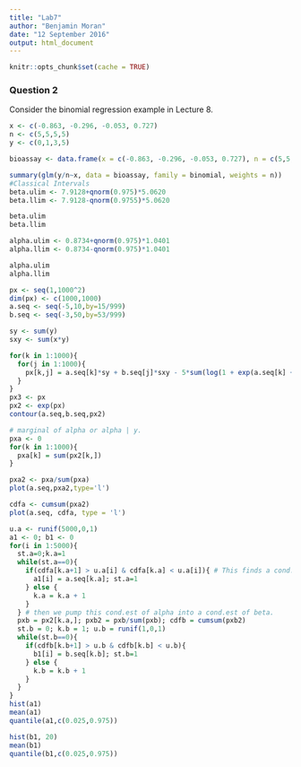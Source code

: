 ```yaml
---
title: "Lab7"
author: "Benjamin Moran"
date: "12 September 2016"
output: html_document
---
```

```r
knitr::opts_chunk$set(cache = TRUE)
```

### Question 2
Consider the binomial regression example in Lecture 8.

```r
x <- c(-0.863, -0.296, -0.053, 0.727)
n <- c(5,5,5,5)
y <- c(0,1,3,5)

bioassay <- data.frame(x = c(-0.863, -0.296, -0.053, 0.727), n = c(5,5,5,5), y = c(0,1,3,5))

summary(glm(y/n~x, data = bioassay, family = binomial, weights = n))
#Classical Intervals
beta.ulim <- 7.9128+qnorm(0.975)*5.0620
beta.llim <- 7.9128-qnorm(0.9755)*5.0620

beta.ulim
beta.llim

alpha.ulim <- 0.8734+qnorm(0.975)*1.0401
alpha.llim <- 0.8734-qnorm(0.975)*1.0401

alpha.ulim
alpha.llim
```

```r

px <- seq(1,1000^2)
dim(px) <- c(1000,1000)
a.seq <- seq(-5,10,by=15/999)
b.seq <- seq(-3,50,by=53/999)

sy <- sum(y)
sxy <- sum(x*y)

for(k in 1:1000){
  for(j in 1:1000){
    px[k,j] = a.seq[k]*sy + b.seq[j]*sxy - 5*sum(log(1 + exp(a.seq[k] + b.seq[j]*x)))
  }
}
px3 <- px
px2 <- exp(px)
contour(a.seq,b.seq,px2)
```

```r
# marginal of alpha or alpha | y.
pxa <- 0
for(k in 1:1000){
  pxa[k] = sum(px2[k,])
}

pxa2 <- pxa/sum(pxa)
plot(a.seq,pxa2,type='l')

```

```r

cdfa <- cumsum(pxa2)
plot(a.seq, cdfa, type = 'l')

u.a <- runif(5000,0,1)
a1 <- 0; b1 <- 0
for(i in 1:5000){
  st.a=0;k.a=1
  while(st.a==0){
    if(cdfa[k.a+1] > u.a[i] & cdfa[k.a] < u.a[i]){ # This finds a cond.est of alpha
      a1[i] = a.seq[k.a]; st.a=1
    } else {
      k.a = k.a + 1
    }
  } # then we pump this cond.est of alpha into a cond.est of beta.
  pxb = px2[k.a,]; pxb2 = pxb/sum(pxb); cdfb = cumsum(pxb2)
  st.b = 0; k.b = 1; u.b = runif(1,0,1)
  while(st.b==0){
    if(cdfb[k.b+1] > u.b & cdfb[k.b] < u.b){
      b1[i] = b.seq[k.b]; st.b=1
    } else {
      k.b = k.b + 1
    }
  }
}
hist(a1)
mean(a1)
quantile(a1,c(0.025,0.975))

hist(b1, 20)
mean(b1)
quantile(b1,c(0.025,0.975))
```